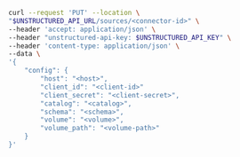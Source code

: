 ```bash REST (Change)
curl --request 'PUT' --location \
"$UNSTRUCTURED_API_URL/sources/<connector-id>" \
--header 'accept: application/json' \
--header "unstructured-api-key: $UNSTRUCTURED_API_KEY" \
--header 'content-type: application/json' \
--data \
'{
    "config": {
        "host": "<host>",
        "client_id": "<client-id>"
        "client_secret": "<client-secret>",
        "catalog": "<catalog>",
        "schema": "<schema>",
        "volume": "<volume>",
        "volume_path": "<volume-path>"
    }
}'
```